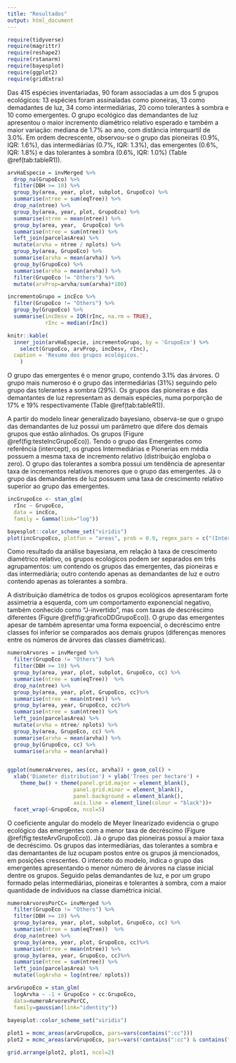 ```yaml
---
title: "Resultados"
output: html_document
---
```



```r
require(tidyverse)
require(magrittr)
require(reshape2)
require(rstanarm)
require(bayesplot)
require(ggplot2)
require(gridExtra)
```

Das 415 espécies inventariadas, 90 foram associadas a um dos 5 grupos ecológicos: 13 espécies foram assinaladas como pioneiras, 13 como demadantes de luz, 34 como intermediárias, 20 como tolerantes à sombra e 10 como emergentes. O grupo ecológico das demandantes de luz apresentou o maior incremento diamétrico relativo esperado e também a maior variação: mediana de 1.7% ao ano, com distância interquartil de 3.0%. Em ordem decrescente, observou-se o grupo das pioneiras (0.9%, IQR: 1.6%), das intermediárias (0.7%, IQR: 1.3%), das emergentes (0.6%, IQR: 1.8%) e das tolerantes à sombra (0.6%, IQR: 1.0%) (Table \@ref(tab:tableR1)).   

```r
arvHaEspecie = invMerged %>%
  drop_na(GrupoEco) %>%
  filter(DBH >= 10) %>%
  group_by(area, year, plot, subplot, GrupoEco) %>% 
  summarise(ntree = sum(eqTree)) %>%
  drop_na(ntree) %>%
  group_by(area, year, plot, GrupoEco) %>%
  summarise(ntree = mean(ntree)) %>%
  group_by(area, year,  GrupoEco) %>%
  summarise(ntree = sum(ntree)) %>%
  left_join(parcelasArea) %>%
  mutate(arvha = ntree / nplots) %>%
  group_by(area, GrupoEco) %>%
  summarise(arvha = mean(arvha)) %>%
  group_by(GrupoEco) %>%
  summarise(arvha = mean(arvha)) %>%
  filter(GrupoEco != "Others") %>%
  mutate(arvProp=arvha/sum(arvha)*100)

incrementoGrupo = incEco %>%
  filter(GrupoEco != "Others") %>%
  group_by(GrupoEco) %>%
  summarise(incDesv = IQR(rInc, na.rm = TRUE), 
            rInc = median(rInc))
```

```r
knitr::kable(
  inner_join(arvHaEspecie, incrementoGrupo, by = 'GrupoEco') %>%
    select(GrupoEco, arvProp, incDesv, rInc),
  caption = 'Resumo dos grupos ecológicos.'
    )
```

O grupo das emergentes é o menor grupo, contendo 3.1% das árvores. O grupo mais numeroso é o grupo das intermediárias (31%) seguindo pelo grupo das tolerantes a sombra (29%). Os grupos das pioneiras e das demantantes de luz representam as demais espécies, numa porporção de 17% e 19% respectivamente (Table \@ref(tab:tableR1)).

A partir do modelo linear generalizado bayesiano, observa-se que o grupo das demandantes de luz possui um parâmetro que difere dos demais grupos que estão alinhados. Os grupos (Figure \@ref(fig:testeIncGrupoEco)). Tendo o grupo das Emergentes como referência (intercept), os grupos Intermediárias e Pionerias em média possuem a mesma taxa de incremento relativo (distribuição engloba o zero). O grupo das tolerantes a sombra possui um tendência de apresentar taxa de incrementos relativos menores que o grupo das emergentes. Já o grupo das demandantes de luz possuem uma taxa de crescimento relativo superior ao grupo das emergentes.

```r
incGrupoEco <- stan_glm(
  rInc ~ GrupoEco,
  data = incEco,
  family = Gamma(link="log"))

bayesplot::color_scheme_set("viridis")
plot(incGrupoEco, plotfun = "areas", prob = 0.9, regex_pars = c("(Intercept)", "Grupo"))
```

Como resultado da análise bayesiana, em relação à taxa de crescimento diamétrico relativo, os grupos ecológicos podem ser separados em três agrupamentos: um contendo os grupos das emergentes, das pioneiras e das intermediária; outro contendo apenas as demandantes de luz e outro contendo apenas as tolerantes a sombra.

A distribuição diamétrica de todos os grupos ecológicos apresentaram forte assimetria a esquerda, com um  comportamento exponencial negativo, também conhecido como "J-invertido", mas com taxas de descréscimo diferentes (Figure \@ref(fig:graficoDDGrupoEco)). O grupo das emergentes apesar de também apresentar uma forma expoencial, o decréscimo entre classes foi inferior se comparados aos demais grupos (diferenças menores entre os números de árvores das classes diamétricas). 

```r
numeroArvores = invMerged %>%
  filter(GrupoEco != "Others") %>%
  filter(DBH >= 10) %>%
  group_by(area, year, plot, subplot, GrupoEco, cc) %>% 
  summarise(ntree = sum(eqTree))  %>%
  drop_na(ntree) %>%
  group_by(area, year, plot, GrupoEco, cc)%>%
  summarise(ntree = mean(ntree)) %>%
  group_by(area, year, GrupoEco, cc)%>%
  summarise(ntree = sum(ntree)) %>%
  left_join(parcelasArea) %>%
  mutate(arvha = ntree/ nplots) %>%
  group_by(area, GrupoEco, cc) %>%
  summarise(arvha = mean(arvha)) %>%
  group_by(GrupoEco, cc) %>%
  summarise(arvha = mean(arvha)) 


ggplot(numeroArvores, aes(cc, arvha)) + geom_col() +
  xlab('Diameter distribution') + ylab('Trees per hectare') +
    theme_bw() + theme(panel.grid.major = element_blank(),
                     panel.grid.minor = element_blank(),
                     panel.background = element_blank(),
                     axis.line = element_line(colour = "black"))+
  facet_wrap(~GrupoEco, ncol=5)


```

O coeficiente angular do modelo de Meyer linearizado evidencia o grupo ecológico das emergentes com a menor taxa de decréscimo (Figure \@ref(fig:testeArvGrupoEco)). Já o grupo das pioneiras possui a maior taxa de decréscimo. Os grupos das intermediárias, das tolerantes a sombra e das demantantes de luz ocupam postos entre os grupos já mencionados, em posições crescentes. O interceto do modelo, indica o grupo das emergentes apresentando o menor número de árvores na classe inicial dentre os grupos. Seguido pelas demandantes de luz, e por um grupo formado pelas intermediárias, pioneiras e tolerantes à sombra, com a maior quantidade de indivíduos na classe diamétrica inicial. 

```r
numeroArvoresPorCC= invMerged %>%
  filter(GrupoEco != "Others") %>%
  filter(DBH >= 10) %>%
  group_by(area, year, plot, subplot, GrupoEco, cc) %>% 
  summarise(ntree = sum(eqTree))  %>%
  drop_na(ntree) %>%
  group_by(area, year, plot, GrupoEco, cc)%>%
  summarise(ntree = mean(ntree)) %>%
  group_by(area, year, GrupoEco, cc)%>%
  summarise(ntree = sum(ntree)) %>%
  left_join(parcelasArea) %>%
  mutate(logArvha = log(ntree/ nplots))

arvGrupoEco = stan_glm(
  logArvha ~ -1 + GrupoEco + cc:GrupoEco, 
  data=numeroArvoresPorCC, 
  family=gaussian(link="identity"))
  
bayesplot::color_scheme_set("viridis")

plot1 = mcmc_areas(arvGrupoEco, pars=vars(contains(":cc")))
plot2 = mcmc_areas(arvGrupoEco, pars=vars(!contains(":cc") & contains("Grupo")))

grid.arrange(plot2, plot1, ncol=2)

```



